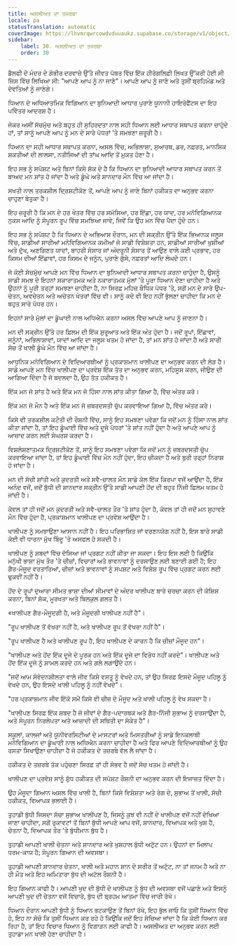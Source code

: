 ```yaml
---
title: ਅਸਲੀਅਤ ਦਾ ਤਜਰਬਾ
locale: pa
statusTranslation: automatic
coverImage: https://lhvmrqwrcowdvduuaukz.supabase.co/storage/v1/object/public/strapi-uploads/small_cover-educacion-fundamental.webp-2d51a7828a2b1309555be27f7e2a61a0.webp
sidebar:
    label: 30. ਅਸਲੀਅਤ ਦਾ ਤਜਰਬਾ
    order: 30
---
```

ਡੈਲਫੀ ਦੇ ਮੰਦਰ ਦੇ ਗੰਭੀਰ ਦਰਵਾਜ਼ੇ ਉੱਤੇ ਜੀਵਤ ਪੱਥਰ ਵਿੱਚ ਇੱਕ ਹੀਰੋਗਲਿਫ਼ੀ ਲਿਖਤ ਉੱਕਰੀ ਹੋਈ ਸੀ ਜਿਸ ਵਿੱਚ ਲਿਖਿਆ ਸੀ: "ਆਪਣੇ ਆਪ ਨੂੰ ਨਾ ਜਾਣੋ"। ਆਪਣੇ ਆਪ ਨੂੰ ਜਾਣੋ ਅਤੇ ਤੁਸੀਂ ਬ੍ਰਹਿਮੰਡ ਅਤੇ ਦੇਵਤਿਆਂ ਨੂੰ ਜਾਣੋਗੇ।

ਧਿਆਨ ਦੇ ਅਧਿਆਤਮਿਕ ਵਿਗਿਆਨ ਦਾ ਬੁਨਿਆਦੀ ਆਧਾਰ ਪੁਰਾਣੇ ਯੂਨਾਨੀ ਹਾਇਰੋਫੈਂਟਸ ਦਾ ਇਹ ਪਵਿੱਤਰ ਆਦਰਸ਼ ਹੈ।

ਜੇਕਰ ਅਸੀਂ ਸੱਚਮੁੱਚ ਅਤੇ ਬਹੁਤ ਹੀ ਸੁਹਿਰਦਤਾ ਨਾਲ ਸਹੀ ਧਿਆਨ ਲਈ ਆਧਾਰ ਸਥਾਪਤ ਕਰਨਾ ਚਾਹੁੰਦੇ ਹਾਂ, ਤਾਂ ਸਾਨੂੰ ਆਪਣੇ ਆਪ ਨੂੰ ਮਨ ਦੇ ਸਾਰੇ ਪੱਧਰਾਂ 'ਤੇ ਸਮਝਣਾ ਜ਼ਰੂਰੀ ਹੈ।

ਧਿਆਨ ਦਾ ਸਹੀ ਆਧਾਰ ਸਥਾਪਤ ਕਰਨਾ, ਅਸਲ ਵਿੱਚ, ਅਭਿਲਾਸ਼ਾ, ਸੁਆਰਥ, ਡਰ, ਨਫ਼ਰਤ, ਮਾਨਸਿਕ ਸ਼ਕਤੀਆਂ ਦੀ ਲਾਲਸਾ, ਨਤੀਜਿਆਂ ਦੀ ਤਾਂਘ ਆਦਿ ਤੋਂ ਮੁਕਤ ਹੋਣਾ ਹੈ।

ਇਹ ਸਭ ਨੂੰ ਸਪੱਸ਼ਟ ਅਤੇ ਬਿਨਾਂ ਕਿਸੇ ਸ਼ੱਕ ਦੇ ਹੈ ਕਿ ਧਿਆਨ ਦਾ ਬੁਨਿਆਦੀ ਆਧਾਰ ਸਥਾਪਤ ਕਰਨ ਤੋਂ ਬਾਅਦ ਮਨ ਸ਼ਾਂਤ ਹੋ ਜਾਂਦਾ ਹੈ ਅਤੇ ਡੂੰਘੇ ਅਤੇ ਸ਼ਾਨਦਾਰ ਮੌਨ ਵਿੱਚ ਆ ਜਾਂਦਾ ਹੈ।

ਸਖਤੀ ਨਾਲ ਤਰਕਸ਼ੀਲ ਦ੍ਰਿਸ਼ਟੀਕੋਣ ਤੋਂ, ਆਪਣੇ ਆਪ ਨੂੰ ਜਾਣੇ ਬਿਨਾਂ ਹਕੀਕਤ ਦਾ ਅਨੁਭਵ ਕਰਨਾ ਚਾਹੁਣਾ ਬੇਤੁਕਾ ਹੈ।

ਇਹ ਜ਼ਰੂਰੀ ਹੈ ਕਿ ਮਨ ਦੇ ਹਰ ਖੇਤਰ ਵਿੱਚ ਹਰ ਸਮੱਸਿਆ, ਹਰ ਇੱਛਾ, ਹਰ ਯਾਦ, ਹਰ ਮਨੋਵਿਗਿਆਨਕ ਨੁਕਸ ਆਦਿ ਨੂੰ ਸੰਪੂਰਨ ਰੂਪ ਵਿੱਚ ਸਮਝਿਆ ਜਾਵੇ, ਜਿਵੇਂ ਕਿ ਉਹ ਮਨ ਵਿੱਚ ਪੈਦਾ ਹੁੰਦੇ ਹਨ।

ਇਹ ਸਭ ਨੂੰ ਸਪੱਸ਼ਟ ਹੈ ਕਿ ਧਿਆਨ ਦੇ ਅਭਿਆਸ ਦੌਰਾਨ, ਮਨ ਦੀ ਸਕ੍ਰੀਨ ਉੱਤੇ ਇੱਕ ਭਿਆਨਕ ਜਲੂਸ ਵਿੱਚ, ਸਾਡੀਆਂ ਸਾਰੀਆਂ ਮਨੋਵਿਗਿਆਨਕ ਕਮੀਆਂ ਜੋ ਸਾਡੀ ਵਿਸ਼ੇਸ਼ਤਾ ਹਨ, ਸਾਡੀਆਂ ਸਾਰੀਆਂ ਖੁਸ਼ੀਆਂ ਅਤੇ ਦੁੱਖ, ਅਣਗਿਣਤ ਯਾਦਾਂ, ਬਾਹਰੀ ਸੰਸਾਰ ਜਾਂ ਅੰਦਰੂਨੀ ਸੰਸਾਰ ਤੋਂ ਆਉਣ ਵਾਲੇ ਕਈ ਪ੍ਰਭਾਵ, ਹਰ ਕਿਸਮ ਦੀਆਂ ਇੱਛਾਵਾਂ, ਹਰ ਕਿਸਮ ਦੇ ਜਨੂੰਨ, ਪੁਰਾਣੇ ਗੁੱਸੇ, ਨਫ਼ਰਤਾਂ ਆਦਿ ਲੰਘਦੇ ਹਨ।

ਜੋ ਕੋਈ ਸੱਚਮੁੱਚ ਆਪਣੇ ਮਨ ਵਿੱਚ ਧਿਆਨ ਦਾ ਬੁਨਿਆਦੀ ਆਧਾਰ ਸਥਾਪਤ ਕਰਨਾ ਚਾਹੁੰਦਾ ਹੈ, ਉਸਨੂੰ ਸਾਡੀ ਸਮਝ ਦੇ ਇਹਨਾਂ ਸਕਾਰਾਤਮਕ ਅਤੇ ਨਕਾਰਾਤਮਕ ਮੁੱਲਾਂ 'ਤੇ ਪੂਰਾ ਧਿਆਨ ਦੇਣਾ ਚਾਹੀਦਾ ਹੈ ਅਤੇ ਉਹਨਾਂ ਨੂੰ ਪੂਰੀ ਤਰ੍ਹਾਂ ਸਮਝਣਾ ਚਾਹੀਦਾ ਹੈ, ਨਾ ਸਿਰਫ਼ ਮਹਿਜ਼ ਬੌਧਿਕ ਪੱਧਰ 'ਤੇ, ਸਗੋਂ ਮਨ ਦੇ ਸਾਰੇ ਉਪ-ਚੇਤਨ, ਅਵਚੇਤਨ ਅਤੇ ਅਚੇਤਨ ਖੇਤਰਾਂ ਵਿੱਚ ਵੀ। ਸਾਨੂੰ ਕਦੇ ਵੀ ਇਹ ਨਹੀਂ ਭੁੱਲਣਾ ਚਾਹੀਦਾ ਕਿ ਮਨ ਦੇ ਬਹੁਤ ਸਾਰੇ ਪੱਧਰ ਹਨ।

ਇਹਨਾਂ ਸਾਰੇ ਮੁੱਲਾਂ ਦਾ ਡੂੰਘਾਈ ਨਾਲ ਅਧਿਐਨ ਕਰਨਾ ਅਸਲ ਵਿੱਚ ਆਪਣੇ ਆਪ ਨੂੰ ਜਾਣਨਾ ਹੈ।

ਮਨ ਦੀ ਸਕ੍ਰੀਨ ਉੱਤੇ ਹਰ ਫ਼ਿਲਮ ਦੀ ਇੱਕ ਸ਼ੁਰੂਆਤ ਅਤੇ ਇੱਕ ਅੰਤ ਹੁੰਦਾ ਹੈ। ਜਦੋਂ ਰੂਪਾਂ, ਇੱਛਾਵਾਂ, ਜਨੂੰਨਾਂ, ਅਭਿਲਾਸ਼ਾਵਾਂ, ਯਾਦਾਂ ਆਦਿ ਦਾ ਜਲੂਸ ਖਤਮ ਹੋ ਜਾਂਦਾ ਹੈ, ਤਾਂ ਮਨ ਸ਼ਾਂਤ ਹੋ ਜਾਂਦਾ ਹੈ ਅਤੇ ਸਾਰੀ ਸੋਚ ਤੋਂ ਖਾਲੀ ਡੂੰਘੇ ਮੌਨ ਵਿੱਚ ਆ ਜਾਂਦਾ ਹੈ।

ਆਧੁਨਿਕ ਮਨੋਵਿਗਿਆਨ ਦੇ ਵਿਦਿਆਰਥੀਆਂ ਨੂੰ ਪ੍ਰਕਾਸ਼ਮਾਨ ਖਾਲੀਪਣ ਦਾ ਅਨੁਭਵ ਕਰਨ ਦੀ ਲੋੜ ਹੈ। ਸਾਡੇ ਆਪਣੇ ਮਨ ਵਿੱਚ ਖਾਲੀਪਣ ਦਾ ਪ੍ਰਵੇਸ਼ ਇੱਕ ਤੱਤ ਦਾ ਅਨੁਭਵ ਕਰਨ, ਮਹਿਸੂਸ ਕਰਨ, ਜੀਉਣ ਦੀ ਆਗਿਆ ਦਿੰਦਾ ਹੈ ਜੋ ਬਦਲਦਾ ਹੈ, ਉਹ ਤੱਤ ਹਕੀਕਤ ਹੈ।

ਇੱਕ ਮਨ ਜੋ ਸ਼ਾਂਤ ਹੈ ਅਤੇ ਇੱਕ ਮਨ ਜੋ ਹਿੰਸਾ ਨਾਲ ਸ਼ਾਂਤ ਕੀਤਾ ਗਿਆ ਹੈ, ਵਿੱਚ ਅੰਤਰ ਕਰੋ।

ਇੱਕ ਮਨ ਜੋ ਮੌਨ ਹੈ ਅਤੇ ਇੱਕ ਮਨ ਜੋ ਜ਼ਬਰਦਸਤੀ ਚੁੱਪ ਕਰਵਾਇਆ ਗਿਆ ਹੈ, ਵਿੱਚ ਅੰਤਰ ਕਰੋ।

ਕਿਸੇ ਵੀ ਤਰਕਸ਼ੀਲ ਕਟੌਤੀ ਦੀ ਰੌਸ਼ਨੀ ਵਿੱਚ, ਸਾਨੂੰ ਇਹ ਸਮਝਣਾ ਪਵੇਗਾ ਕਿ ਜਦੋਂ ਮਨ ਨੂੰ ਹਿੰਸਾ ਨਾਲ ਸ਼ਾਂਤ ਕੀਤਾ ਜਾਂਦਾ ਹੈ, ਤਾਂ ਇਹ ਡੂੰਘਾਈ ਵਿੱਚ ਅਤੇ ਦੂਜੇ ਪੱਧਰਾਂ 'ਤੇ ਸ਼ਾਂਤ ਨਹੀਂ ਹੁੰਦਾ ਹੈ ਅਤੇ ਆਪਣੇ ਆਪ ਨੂੰ ਆਜ਼ਾਦ ਕਰਨ ਲਈ ਸੰਘਰਸ਼ ਕਰਦਾ ਹੈ।

ਵਿਸ਼ਲੇਸ਼ਣਾਤਮਕ ਦ੍ਰਿਸ਼ਟੀਕੋਣ ਤੋਂ, ਸਾਨੂੰ ਇਹ ਸਮਝਣਾ ਪਵੇਗਾ ਕਿ ਜਦੋਂ ਮਨ ਨੂੰ ਜ਼ਬਰਦਸਤੀ ਚੁੱਪ ਕਰਵਾਇਆ ਜਾਂਦਾ ਹੈ, ਤਾਂ ਇਹ ਡੂੰਘਾਈ ਵਿੱਚ ਮੌਨ ਨਹੀਂ ਹੁੰਦਾ, ਇਹ ਚੀਕਦਾ ਹੈ ਅਤੇ ਬੁਰੀ ਤਰ੍ਹਾਂ ਨਿਰਾਸ਼ ਹੋ ਜਾਂਦਾ ਹੈ।

ਮਨ ਦੀ ਸੱਚੀ ਸ਼ਾਂਤੀ ਅਤੇ ਕੁਦਰਤੀ ਅਤੇ ਸਵੈ-ਚਾਲਤ ਮੌਨ ਸਾਡੇ ਕੋਲ ਇੱਕ ਕਿਰਪਾ ਵਜੋਂ ਆਉਂਦਾ ਹੈ, ਇੱਕ ਅਨੰਦ ਵਜੋਂ, ਜਦੋਂ ਬੁੱਧੀ ਦੀ ਸ਼ਾਨਦਾਰ ਸਕ੍ਰੀਨ ਉੱਤੇ ਸਾਡੀ ਆਪਣੀ ਹੋਂਦ ਦੀ ਬਹੁਤ ਨਿੱਜੀ ਫ਼ਿਲਮ ਖਤਮ ਹੋ ਜਾਂਦੀ ਹੈ।

ਕੇਵਲ ਤਾਂ ਹੀ ਜਦੋਂ ਮਨ ਕੁਦਰਤੀ ਅਤੇ ਸਵੈ-ਚਾਲਤ ਤੌਰ 'ਤੇ ਸ਼ਾਂਤ ਹੁੰਦਾ ਹੈ, ਕੇਵਲ ਤਾਂ ਹੀ ਜਦੋਂ ਮਨ ਸੁਹਾਵਣੇ ਮੌਨ ਵਿੱਚ ਹੁੰਦਾ ਹੈ, ਪ੍ਰਕਾਸ਼ਮਾਨ ਖਾਲੀਪਣ ਦਾ ਪ੍ਰਵੇਸ਼ ਆਉਂਦਾ ਹੈ।

ਖਾਲੀਪਣ ਨੂੰ ਸਮਝਾਉਣਾ ਆਸਾਨ ਨਹੀਂ ਹੈ। ਇਹ ਪਰਿਭਾਸ਼ਿਤ ਜਾਂ ਵਰਣਨਯੋਗ ਨਹੀਂ ਹੈ, ਇਸ ਬਾਰੇ ਸਾਡੀ ਕੋਈ ਵੀ ਧਾਰਨਾ ਮੁੱਖ ਬਿੰਦੂ 'ਤੇ ਅਸਫਲ ਹੋ ਸਕਦੀ ਹੈ।

ਖਾਲੀਪਣ ਨੂੰ ਸ਼ਬਦਾਂ ਵਿੱਚ ਦੱਸਿਆ ਜਾਂ ਪ੍ਰਗਟ ਨਹੀਂ ਕੀਤਾ ਜਾ ਸਕਦਾ। ਇਹ ਇਸ ਲਈ ਹੈ ਕਿਉਂਕਿ ਮਨੁੱਖੀ ਭਾਸ਼ਾ ਮੁੱਖ ਤੌਰ 'ਤੇ ਚੀਜ਼ਾਂ, ਵਿਚਾਰਾਂ ਅਤੇ ਭਾਵਨਾਵਾਂ ਨੂੰ ਦਰਸਾਉਣ ਲਈ ਬਣਾਈ ਗਈ ਹੈ; ਇਹ ਗੈਰ-ਮੌਜੂਦ ਵਰਤਾਰਿਆਂ, ਚੀਜ਼ਾਂ ਅਤੇ ਭਾਵਨਾਵਾਂ ਨੂੰ ਸਪਸ਼ਟ ਅਤੇ ਵਿਸ਼ੇਸ਼ ਰੂਪ ਵਿੱਚ ਪ੍ਰਗਟ ਕਰਨ ਲਈ ਢੁਕਵੀਂ ਨਹੀਂ ਹੈ।

ਹੋਂਦ ਦੇ ਰੂਪਾਂ ਦੁਆਰਾ ਸੀਮਤ ਭਾਸ਼ਾ ਦੀਆਂ ਸੀਮਾਵਾਂ ਦੇ ਅੰਦਰ ਖਾਲੀਪਣ ਬਾਰੇ ਚਰਚਾ ਕਰਨ ਦੀ ਕੋਸ਼ਿਸ਼ ਕਰਨਾ, ਬਿਨਾਂ ਸ਼ੱਕ, ਮੂਰਖਤਾ ਅਤੇ ਬਿਲਕੁਲ ਗਲਤ ਹੈ।

«ਖਾਲੀਪਣ ਗੈਰ-ਮੌਜੂਦਗੀ ਹੈ, ਅਤੇ ਮੌਜੂਦਗੀ ਖਾਲੀਪਣ ਨਹੀਂ ਹੈ"।

"ਰੂਪ ਖਾਲੀਪਣ ਤੋਂ ਵੱਖਰਾ ਨਹੀਂ ਹੈ, ਅਤੇ ਖਾਲੀਪਣ ਰੂਪ ਤੋਂ ਵੱਖਰਾ ਨਹੀਂ ਹੈ"।

"ਰੂਪ ਖਾਲੀਪਣ ਹੈ ਅਤੇ ਖਾਲੀਪਣ ਰੂਪ ਹੈ, ਇਹ ਖਾਲੀਪਣ ਦੇ ਕਾਰਨ ਹੈ ਕਿ ਚੀਜ਼ਾਂ ਮੌਜੂਦ ਹਨ"।

"ਖਾਲੀਪਣ ਅਤੇ ਹੋਂਦ ਇੱਕ ਦੂਜੇ ਦੇ ਪੂਰਕ ਹਨ ਅਤੇ ਇੱਕ ਦੂਜੇ ਦਾ ਵਿਰੋਧ ਨਹੀਂ ਕਰਦੇ"। ਖਾਲੀਪਣ ਅਤੇ ਹੋਂਦ ਇੱਕ ਦੂਜੇ ਨੂੰ ਸ਼ਾਮਲ ਕਰਦੇ ਹਨ ਅਤੇ ਗਲੇ ਲਗਾਉਂਦੇ ਹਨ।

"ਜਦੋਂ ਆਮ ਸੰਵੇਦਨਸ਼ੀਲਤਾ ਵਾਲੇ ਜੀਵ ਕਿਸੇ ਵਸਤੂ ਨੂੰ ਵੇਖਦੇ ਹਨ, ਤਾਂ ਉਹ ਸਿਰਫ਼ ਇਸਦੇ ਮੌਜੂਦ ਪਹਿਲੂ ਨੂੰ ਵੇਖਦੇ ਹਨ, ਉਹ ਇਸਦੇ ਖਾਲੀ ਪਹਿਲੂ ਨੂੰ ਨਹੀਂ ਵੇਖਦੇ"।

"ਹਰ ਪ੍ਰਕਾਸ਼ਮਾਨ ਜੀਵ ਇੱਕੋ ਸਮੇਂ ਕਿਸੇ ਵੀ ਚੀਜ਼ ਦੇ ਮੌਜੂਦ ਅਤੇ ਖਾਲੀ ਪਹਿਲੂ ਨੂੰ ਵੇਖ ਸਕਦਾ ਹੈ।

"ਖਾਲੀਪਣ ਸਿਰਫ਼ ਇੱਕ ਸ਼ਬਦ ਹੈ ਜੋ ਜੀਵਾਂ ਦੇ ਗੈਰ-ਪਦਾਰਥਕ ਅਤੇ ਗੈਰ-ਨਿੱਜੀ ਸੁਭਾਅ ਨੂੰ ਦਰਸਾਉਂਦਾ ਹੈ, ਅਤੇ ਸੰਪੂਰਨ ਨਿਰਲੇਪਤਾ ਅਤੇ ਆਜ਼ਾਦੀ ਦੀ ਸਥਿਤੀ ਦਾ ਸੰਕੇਤ ਹੈ"।

ਸਕੂਲਾਂ, ਕਾਲਜਾਂ ਅਤੇ ਯੂਨੀਵਰਸਿਟੀਆਂ ਦੇ ਮਾਸਟਰਾਂ ਅਤੇ ਮਿਸਤਰੀਆਂ ਨੂੰ ਸਾਡੇ ਇਨਕਲਾਬੀ ਮਨੋਵਿਗਿਆਨ ਦਾ ਡੂੰਘਾਈ ਨਾਲ ਅਧਿਐਨ ਕਰਨਾ ਚਾਹੀਦਾ ਹੈ ਅਤੇ ਫਿਰ ਆਪਣੇ ਵਿਦਿਆਰਥੀਆਂ ਨੂੰ ਉਹ ਰਸਤਾ ਸਿਖਾਉਣਾ ਚਾਹੀਦਾ ਹੈ ਜੋ ਹਕੀਕਤ ਦੇ ਤਜ਼ਰਬੇ ਵੱਲ ਲੈ ਜਾਂਦਾ ਹੈ।

ਹਕੀਕਤ ਦੇ ਤਜ਼ਰਬੇ ਤੱਕ ਪਹੁੰਚਣਾ ਸਿਰਫ਼ ਤਾਂ ਹੀ ਸੰਭਵ ਹੈ ਜਦੋਂ ਸੋਚ ਖਤਮ ਹੋ ਜਾਂਦੀ ਹੈ।

ਖਾਲੀਪਣ ਦਾ ਪ੍ਰਵੇਸ਼ ਸਾਨੂੰ ਸ਼ੁੱਧ ਹਕੀਕਤ ਦੀ ਸਪੱਸ਼ਟ ਰੌਸ਼ਨੀ ਦਾ ਅਨੁਭਵ ਕਰਨ ਦੀ ਇਜਾਜ਼ਤ ਦਿੰਦਾ ਹੈ।

ਉਹ ਮੌਜੂਦਾ ਗਿਆਨ ਅਸਲ ਵਿੱਚ ਖਾਲੀ ਹੈ, ਬਿਨਾਂ ਕਿਸੇ ਵਿਸ਼ੇਸ਼ਤਾ ਅਤੇ ਰੰਗ ਦੇ, ਸੁਭਾਅ ਤੋਂ ਖਾਲੀ, ਸੱਚੀ ਹਕੀਕਤ, ਵਿਆਪਕ ਭਲਾਈ ਹੈ।

ਤੁਹਾਡੀ ਬੁੱਧੀ ਜਿਸਦਾ ਸੱਚਾ ਸੁਭਾਅ ਖਾਲੀਪਣ ਹੈ, ਜਿਸਨੂੰ ਕੁਝ ਵੀ ਨਹੀਂ ਦੇ ਖਾਲੀਪਣ ਵਜੋਂ ਨਹੀਂ ਦੇਖਿਆ ਜਾਣਾ ਚਾਹੀਦਾ, ਸਗੋਂ ਰੁਕਾਵਟਾਂ ਤੋਂ ਬਿਨਾਂ ਬੁੱਧੀ ਆਪਣੇ ਆਪ ਵਜੋਂ, ਸ਼ਾਨਦਾਰ, ਵਿਆਪਕ ਅਤੇ ਖੁਸ਼ ਹੈ, ਚੇਤਨਾ ਹੈ, ਵਿਆਪਕ ਤੌਰ 'ਤੇ ਬੁੱਧੀਮਾਨ ਬੁੱਧ ਹੈ।

ਤੁਹਾਡੀ ਆਪਣੀ ਖਾਲੀ ਚੇਤਨਾ ਅਤੇ ਸ਼ਾਨਦਾਰ ਅਤੇ ਖੁਸ਼ਹਾਲ ਬੁੱਧੀ ਅਟੁੱਟ ਹਨ। ਉਹਨਾਂ ਦਾ ਮਿਲਾਪ ਧਰਮ-ਕਾਯ ਹੈ; ਸੰਪੂਰਨ ਗਿਆਨ ਦੀ ਅਵਸਥਾ।

ਤੁਹਾਡੀ ਆਪਣੀ ਸ਼ਾਨਦਾਰ ਚੇਤਨਾ, ਖਾਲੀ ਅਤੇ ਮਹਾਨ ਸ਼ਾਨ ਦੇ ਸਰੀਰ ਤੋਂ ਅਟੁੱਟ, ਨਾ ਤਾਂ ਜਨਮ ਹੈ ਅਤੇ ਨਾ ਹੀ ਮੌਤ ਅਤੇ ਇਹ ਅਮਿਤਾਰਾ ਬੁੱਧ ਦੀ ਅਟੱਲ ਰੌਸ਼ਨੀ ਹੈ।

ਇਹ ਗਿਆਨ ਕਾਫੀ ਹੈ। ਆਪਣੀ ਖੁਦ ਦੀ ਬੁੱਧੀ ਦੇ ਖਾਲੀਪਣ ਨੂੰ ਬੁੱਧ ਦੀ ਅਵਸਥਾ ਵਜੋਂ ਪਛਾਣੋ ਅਤੇ ਇਸਨੂੰ ਆਪਣੀ ਖੁਦ ਦੀ ਚੇਤਨਾ ਵਜੋਂ ਵਿਚਾਰੋ, ਬੁੱਧ ਦੀ ਬ੍ਰਹਮ ਆਤਮਾ ਵਿੱਚ ਜਾਰੀ ਰੱਖੋ।

ਧਿਆਨ ਦੌਰਾਨ ਆਪਣੀ ਬੁੱਧੀ ਨੂੰ ਧਿਆਨ ਭਟਕਾਉਣ ਤੋਂ ਬਿਨਾਂ ਰੱਖੋ, ਇਹ ਭੁੱਲ ਜਾਓ ਕਿ ਤੁਸੀਂ ਧਿਆਨ ਵਿੱਚ ਹੋ, ਇਹ ਨਾ ਸੋਚੋ ਕਿ ਤੁਸੀਂ ਧਿਆਨ ਕਰ ਰਹੇ ਹੋ ਕਿਉਂਕਿ ਜਦੋਂ ਇਹ ਸੋਚਿਆ ਜਾਂਦਾ ਹੈ ਕਿ ਕੋਈ ਧਿਆਨ ਕਰ ਰਿਹਾ ਹੈ, ਤਾਂ ਇਹ ਵਿਚਾਰ ਧਿਆਨ ਨੂੰ ਵਿਗਾੜਨ ਲਈ ਕਾਫੀ ਹੈ। ਅਸਲੀਅਤ ਦਾ ਅਨੁਭਵ ਕਰਨ ਲਈ ਤੁਹਾਡਾ ਮਨ ਖਾਲੀ ਹੋਣਾ ਚਾਹੀਦਾ ਹੈ।

